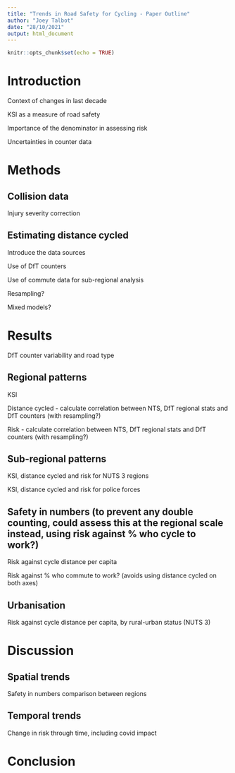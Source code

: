 ```yaml
---
title: "Trends in Road Safety for Cycling - Paper Outline"
author: "Joey Talbot"
date: "28/10/2021"
output: html_document
---
```


```r
knitr::opts_chunk$set(echo = TRUE)
```

# Introduction

Context of changes in last decade

KSI as a measure of road safety

Importance of the denominator in assessing risk

Uncertainties in counter data


# Methods

## Collision data

Injury severity correction

## Estimating distance cycled

Introduce the data sources

Use of DfT counters

Use of commute data for sub-regional analysis

Resampling?

Mixed models?

# Results

DfT counter variability and road type

## Regional patterns

KSI

Distance cycled - calculate correlation between NTS, DfT regional stats and DfT counters (with resampling?)

Risk - calculate correlation between NTS, DfT regional stats and DfT counters (with resampling?)

## Sub-regional patterns

KSI, distance cycled and risk for NUTS 3 regions

KSI, distance cycled and risk for police forces

## Safety in numbers  (to prevent any double counting, could assess this at the regional scale instead, using risk against % who cycle to work?)

Risk against cycle distance per capita

Risk against % who commute to work? (avoids using distance cycled on both axes)

## Urbanisation

Risk against cycle distance per capita, by rural-urban status (NUTS 3)

# Discussion

## Spatial trends

Safety in numbers comparison between regions

## Temporal trends

Change in risk through time, including covid impact

# Conclusion
